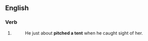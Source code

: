 ==English==

===Verb===
{{head|en|verb form}}

# {{en-past of|pitch a tent}}
#: He just about '''pitched a tent''' when he caught sight of her.